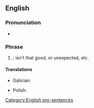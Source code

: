 ==English==

===Pronunciation===
* {{audio|en|En-au-how about that.ogg|Audio (AU)}}

===Phrase===
{{head|en|phrase}}

# {{lb|en|rhetorical question}} {{non-gloss definition|A general statement of [[surprise]] or [[bemusement]] with regard to a particular event.}}; isn't that good, or unexpected, etc.

====Translations====
{{trans-top|expression of perplexity or surprise}}
* Galician: {{t|gl|como te quedas?}} {{t|gl|que che parece?}}
{{trans-mid}}
* Polish: {{t|pl|no proszęǃ}}
{{trans-bottom}}

[[Category:English pro-sentences]]